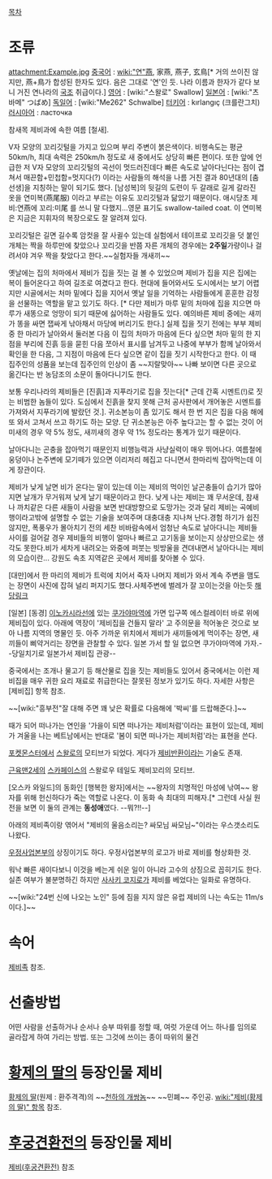 [[목차]]

= 조류 =
attachment:Example.jpg
[[중국어]] : [[wiki:"연"燕]], 家燕, 燕子, 玄鳥[* 거의 쓰이진 않지만, 燕+鳥가 합성된 한자도 있다. 음은 그대로 '연'인 듯. 나라 이름과 한자가 같다 보니 거진 연나라의 [[국조]] 취급이다.]
[[영어]] : [wiki:"스왈로" Swallow]
[[일본어]] : [wiki:"츠바메" つばめ]
[[독일어]] : [wiki:"Me262" Schwalbe]
[[터키어]] : kırlangıç (크를란그치)
[[러시아어]] : ласточка 

참새목 제비과에 속한 여름 [철새].

V자 모양의 꼬리깃털을 가지고 있으며 부리 주변이 붉은색이다. 비행속도는 평균 50km/h, 최대 속력은 250km/h 정도로 새 중에서도 상당히 빠른 편이다. 또한 앞에 언급한 저 V자 모양의 꼬리깃털의 곡선이 멋드러진데다 빠른 속도로 날아다닌다는 점이 겹쳐서 매끈함+민첩함=멋지다(?) 이라는 사람들의 해석을 나름 거친 결과 80년대의 [춤선생]을 지칭하는 말이 되기도 했다.
[남성복]의 뒷길의 도련이 두 갈래로 길게 갈라진 옷을 연미복(燕尾服) 이라고 부르는 이유도 꼬리깃털과 닮았기 때문이다. 애시당초 제비:연燕에 꼬리:미尾 를 쓰니 말 다했지...영문 표기도 swallow-tailed coat. 이 연미복은 지금은 지휘자의 복장으로도 잘 알려져 있다.  

꼬리깃털은 길면 길수록 암컷을 잘 사귈수 있는데 실험에서 테이프로 꼬리깃을 덧 붙인 개체는 짝을 하루만에 찾았으나 꼬리깃을 반쯤 자른 개체의 경우에는 '''2주일'''가량이나 걸려서야 겨우 짝을 찾았다고 한다.~~실험자들 개새끼~~ 

옛날에는 집의 처마에서 제비가 집을 짓는 걸 볼 수 있었으며 제비가 집을 지은 집에는 복이 들어온다고 하여 길조로 여겼다고 한다. 현대에 들어와서도 도시에서는 보기 어렵지만 시골에서는 처마 밑에다 집을 지어서 옛날 일을 기억하는 사람들에게 훈훈한 감정을 선물하는 역할을 맡고 있기도 하다. [* 다만 제비가 마루 밑의 처마에 집을 지으면 마루가 새똥으로 엉망이 되기 때문에 싫어하는 사람들도 있다. 예의바른 제비 중에는 새끼가 똥을 싸면 잽싸게 낚아채서 마당에 버리기도 한다.] 
실제 집을 짓기 전에는 부부 제비 중 한 마리가 날아와서 둘러본 다음 이 집의 처마가 마음에 든다 싶으면 처마 밑의 한 지점을 부리에 진흙 등을 묻힌 다음 쪼아서 표시를 남겨두고 나중에 부부가 함께 날아와서 확인을 한 다음, 그 지점이 마음에 든다 싶으면 같이 집을 짓기 시작한다고 한다. 이 때 집주인의 성품을 보는데 집주인의 인상이 좀 ~~지랄맞아~~ 나빠 보이면 다른 곳으로 옮긴다는 반 농담조의 소문이 돌아다니기도 한다. 

보통 우리나라의 제비들은 [진흙]과 지푸라기로 집을 짓는다[* 근데 간혹 시멘트(!)로 짓는 비범한 놈들이 있다. 도심에서 진흙을 찾지 못해 근처 공사판에서 개어놓은 시멘트를 가져와서 지푸라기에 발랐던 것.]. 귀소본능이 좀 있기도 해서 한 번 지은 집을 다음 해에 또 와서 고쳐서 쓰고 하기도 하는 모양. 단 귀소본능은 아주 높다고는 할 수 없는 것이 어미새의 경우 약 5% 정도, 새끼새의 경우 약 1% 정도라는 통계가 있기 때문이다. 

날아다니는 곤충을 잡아먹기 때문인지 비행능력과 사냥실력이 매우 뛰어나다. 여름철에 웅덩이나 논주변에 모기떼가 있으면 이리저리 헤집고 다니면서 한마리씩 잡아먹는데 이게 장관이다.

제비가 낮게 날면 비가 온다는 말이 있는데 이는 제비의 먹이인 날곤충들이 습기가 많아지면 날개가 무거워져 낮게 날기 때문이라고 한다. 낮게 나는 제비는 꽤 무서운데, 참새나 까치같은 다른 새들이 사람을 보면 반대방향으로 도망가는 것과 달리 제비는 곡예비행이라고밖에 설명할 수 없는 기술을 보여주며 대충대충 지나쳐 난다.경험 하기가 쉽진 않지만, 폭풍우가 몰아치기 전의 세찬 비바람속에서 엄청난 속도로 날아다니는 제비들 사이를 걸어갈 경우 제비들의 비행이 얼마나 빠르고 고기동을 보이는지 상상만으로는 생각도 못한다.비가 세차게 내려오는 와중에 퍼붓는 빗방울을 견뎌내면서 날아다니는 제비의 모습이란... 강원도 속초 지역같은 곳에서 제비를 찾아볼 수 있다.

[대만]에서 한 마리의 제비가 트럭에 치어서 죽자 나머지 제비가 와서 계속 주변을 맴도는 장면이 사진에 잡혀 널리 퍼지기도 했다.사체주변에 벌레가 잘 꼬이는것을 아는듯 [http://cafe.naver.com/ArticleRead.nhn?clubid=18343631&articleid=564 해당링크]

[일본] [동경] [[이노카시라선]]에 있는 [[쿠가야마역]]에 가면 입구쪽 에스컬레이터 바로 위에 제비집이 있다. 아래에 역장이 '제비집을 건들지 말라' 고 주의문을 적어놓은 것으로 보아 나름 지역의 명물인 듯. 아주 가까운 위치에서 제비가 새끼들에게 먹이주는 장면, 새끼들이 삐약거리는 장면을 관찰할 수 있다. 일본 가서 할 일 없으면 쿠가야마역에 가자.--당일치기로 일본가서 제비집 관광--  

중국에서는 조개나 물고기 등 해산물로 집을 짓는 제비들도 있어서 중국에서는 이런 제비집을 매우 귀한 요리 재료로 취급한다는 잘못된 정보가 있기도 하다. 자세한 사항은 [제비집] 항목 참조. 

~~[wiki:"흥부전"잘 대해 주면 꽤 낮은 확률로 다음해에 '박씨'를 드랍해준다.]~~

때가 되어 떠나가는 연인을 '가을이 되면 떠나가는 제비처럼'이라는 표현이 있는데, 제비가 겨울을 나는 베트남에서는 반대로 '봄이 되면 떠나가는 제비처럼'라는 표현을 쓴다.

[[포켓몬스터]]에서 [[스왈로]]의 모티브가 되었다. 게다가 [[제비반환]]이라는 기술도 존재.

[[근육맨2세]]의 [[스카페이스]]의 스왈로우 테일도 제비꼬리의 모티브.

[오스카 와일드]의 동화인 [행복한 왕자]에서는 ~~왕자의 치명적인 마성에 낚여~~ 왕자를 위해 헌신하다가 죽는 역할로 나온다. 이 동화 속 최대의 피해자.[* 그런데 사실 원전을 보면 이 둘의 관계는 '''동성애'''였다. --뭐?!!--]

아래의 제비족이랑 엮어서 "제비의 울음소리는? 싸모님 싸모님~"이라는 우스갯소리도 나왔다.

[[우정사업본부]]의 상징이기도 하다. 우정사업본부의 로고가 바로 제비를 형상화한 것.

워낙 빠른 새이다보니 이것을 베는게 쉬운 일이 아니라 고수의 상징으로 꼽히기도 한다. 실존 여부가 불분명하긴 하지만 [[사사키 코지로]]가 제비를 베었다는 일화로 유명하다.

~~[wiki:"24번 신에 나오는 노인" 등에 짐을 지지 않은 유럽 제비의 나는 속도는 11m/s이다.]~~

= 속어 =
[[제비족]] 참조.

= 선출방법 =
어떤 사람을 선출하거나 순서나 승부 따위를 정할 때, 여럿 가운데 어느 하나를 임의로 골라잡게 하여 가리는 방법. 또는 그것에 쓰이는 종이 따위의 물건

= [[황제의 딸]]의 등장인물 제비 =
[[황제의 딸]](원제 : 환주격격)의 ~~[[천하의 개쌍놈]]~~ ~~민폐~~ 주인공. [[wiki:"제비(황제의 딸)" 항목]] 참조. 


= [[후궁견환전]]의 등장인물 제비 =
[[제비(후궁견환전)]] 참조
